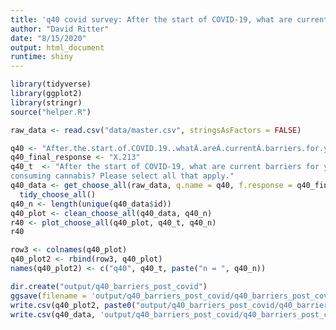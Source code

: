 ```yaml
---
title: 'q40 covid survey: After the start of COVID-19, what are current barriers for you consuming cannabis? Please select all that apply.'
author: "David Ritter"
date: "8/15/2020"
output: html_document
runtime: shiny
---
```


```r
library(tidyverse)
library(ggplot2)
library(stringr)
source("helper.R")
```

```r
raw_data <- read.csv("data/master.csv", stringsAsFactors = FALSE)
```

```r
q40 <- "After.the.start.of.COVID.19..whatÂ.areÂ.currentÂ.barriers.for.you.consuming.cannabis...Please.select.all.that.apply."
q40_final_response <- "X.213"
q40_t  <- "After the start of COVID-19, what are current barriers for you 
consuming cannabis? Please select all that apply."
q40_data <- get_choose_all(raw_data, q.name = q40, f.response = q40_final_response) %>%
  tidy_choose_all()
q40_n <- length(unique(q40_data$id))
q40_plot <- clean_choose_all(q40_data, q40_n)
r40 <- plot_choose_all(q40_plot, q40_t, q40_n)
r40
```

```r
row3 <- colnames(q40_plot)
q40_plot2 <- rbind(row3, q40_plot)
names(q40_plot2) <- c("q40", q40_t, paste("n = ", q40_n))
```

```r
dir.create("output/q40_barriers_post_covid")
ggsave(filename = 'output/q40_barriers_post_covid/q40_barriers_post_covid.png', plot = r40, device = 'png')
write.csv(q40_plot2, paste0("output/q40_barriers_post_covid/q40_barriers_post_covid_", q40_n,".csv"), row.names=F)
write.csv(q40_data, 'output/q40_barriers_post_covid/q40_barriers_post_covid_ids.csv', row.names = FALSE)
```